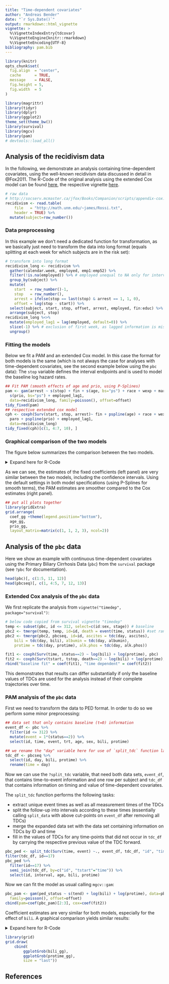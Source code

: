 ```yaml
---
title: "Time-dependent covariates"
author: "Andreas Bender"
date: "`r Sys.Date()`"
output: rmarkdown::html_vignette
vignette: >
  %\VignetteIndexEntry{tdcovar}
  %\VignetteEngine{knitr::rmarkdown}
  %\VignetteEncoding{UTF-8}
bibliography: pam.bib
---
```


```r
library(knitr)
opts_chunk$set(
  fig.align  = "center",
  cache      = TRUE,
  message    = FALSE,
  fig.height = 5,
  fig.width  = 5
)
```

```r
library(magrittr)
library(tidyr)
library(dplyr)
library(ggplot2)
theme_set(theme_bw())
library(survival)
library(mgcv)
library(pam)
# devtools::load_all()
```

## Analysis of the recidivism data 

In the following, we demonstrate an analysis containing time-dependent covariates, 
using the well-known recidivism data discussed in detail in @Fox2011. 
The R-Code of the original analysis using the extended Cox model can be found 
[here](http://socserv.mcmaster.ca/jfox/Books/Companion/scripts/appendix-cox.R), 
the respective vignette [here](https://socserv.socsci.mcmaster.ca/jfox/Books/Companion-1E/appendix-cox-regression.pdf).

```r
# raw data
# http://socserv.mcmaster.ca/jfox/Books/Companion/scripts/appendix-cox.R
recidivism <- read.table(
    file   = "http://math.unm.edu/~james/Rossi.txt",
    header = TRUE) %>%
  mutate(subject=row_number())
```


### Data preprocessing 

In this example we don't need a dedicated function for transformation, 
as we basically just need to transform the data into long format (equals 
splitting at each week for which subjects are in the risk set):

```r
# transform into long format
recidivism_long <- recidivism %>%
  gather(calendar.week, employed, emp1:emp52) %>%
  filter(!is.na(employed)) %>% # employed unequal to NA only for intervals under risk
  group_by(subject) %>%
  mutate(
    start  = row_number()-1,
    stop   = row_number(),
    arrest = ifelse(stop == last(stop) & arrest == 1, 1, 0),
    offset = log(stop - start)) %>%
  select(subject, start, stop, offset, arrest, employed, fin:educ) %>%
  arrange(subject, stop)
recidivism_long %<>% 
  mutate(employed_lag1 = lag(employed, default=0)) %>% 
  slice(-1) %>% # exclusion of first week, as lagged information is missing
  ungroup()
```


### Fitting the models 

Below we fit a PAM and an extended Cox model. In this case the format for 
both models is the same (which is not always the case for analyses with 
time-dependent covariates, see the second example below using the `pbc` data):
The `stop` variable defines the interval endpoints and is used to model
the baseline log hazard rates.

```r
## Fit PAM (smooth effects of age and prio, using P-Splines)
pam <- gam(arrest ~ s(stop) + fin + s(age, bs="ps") + race + wexp + mar + paro + 
  s(prio, bs="ps") + employed_lag1,
  data=recidivism_long, family=poisson(), offset=offset)
tidy_fixed(pam)
## respective extended cox model 
cph <- coxph(Surv(start, stop, arrest)~ fin + pspline(age) + race + wexp + mar + 
  paro + pspline(prio) + employed_lag1,
  data=recidivism_long)
tidy_fixed(cph)[c(1, 4:7, 10), ]
```

### Graphical comparison of the two models 
The figure below summarizes the comparison between the two models.

<details> 
	<summary>Expand here for R-Code</summary>

```r
all_eff <- purrr::map_df(
  list(
    tidy_fixed(pam), 
   	tidy_fixed(cph)[-c(2:3, 8:9), ]), 
  bind_rows, .id="Model") %>% 
  mutate(Model = factor(Model, levels=2:1, labels=c("Cox-PH", "PAM")))

## plot of fixed coefficients
coef_gg <- ggplot(all_eff, aes(x=variable, y=coef, ymin=lower, ymax=upper)) + 
  geom_hline(yintercept = 0, lty=3) +
  geom_pointrange(aes(col=factor(Model)), position=position_dodge(width=0.5)) + 
  coord_flip() + 
  scale_colour_manual(name="Method", values=c(Set1[1], 1)) + 
  ylab(expression(hat(beta)%+-% 1.96 %.% SE)) + 
  xlab("")

## to visualize smooth effect of age, create data set where all covariates are 
## fixed to mean values except for age, which varies between min and max 
## (length.out=100)
age_df <- recidivism_long %>% make_newdata(expand="age", length.out=100)

## add information on contribution of age to linear predictor (partial effect of age)
age_df %<>% add_term(pam, term="age") %>% 
  mutate(cphfit = predict(object=cph, ., type="terms")[,"pspline(age)"])

## prep plot object for smooth effects 
smooth_gg <- ggplot(age_df, aes(y=fit)) + 
	geom_line(aes(col="PAM")) + 
	geom_ribbon(aes(ymin=low, ymax=high), alpha=0.3) + 
	geom_line(aes(y=cphfit, col="Cox-PH")) + 
	scale_colour_manual(name="Method", values=c(Set1[1],1)) + 
  ylab(expression(hat(f)(x))) + theme(legend.position="none")

## plot of the age effect 
age_gg <- smooth_gg + aes(x=age)


## same as "age"" for "prio" variable 
pinf_df <- recidivism_long %>% make_newdata(expand="prio", length.out=100)
pinf_df %<>% add_term(pam, term="prio") %>% 
  mutate(cphfit = predict(object=cph, ., type="terms")[,7])

## plot of the prio effect 
prio_gg <- smooth_gg %+% pinf_df + aes(x=prio)
```

</details>

As we can see, the estimates of the fixed coefficients (left panel) are 
very similar between the two models, including the confidence intervals. 
Using the default settings in both model specifications (using P-Splines 
for smooth terms), the PAM estimates are smoother compared to the Cox 
estimates (right panel). 

```r
## put all plots together 
library(gridExtra)
grid.arrange(
  coef_gg +theme(legend.position="bottom"), 
  age_gg, 
  prio_gg, 
  layout_matrix=matrix(c(1, 1, 2, 3), ncol=2))
```


## Analysis of the `pbc` data

Here we show an example with continuous time-dependent covariates using the 
Primary Biliary Cirrhosis Data (`pbc`) from the `survival` package (see 
`?pbc` for documentation).

```r
head(pbc)[, c(1:5, 11, 12)]
head(pbcseq)[, c(1, 4:5, 7, 12, 13)]
```

### Extended Cox analysis of the `pbc` data
We first replicate the analysis from `vignette("timedep", package="survival")`:

```r
# below code copied from survival vignette "timedep"
temp <- subset(pbc, id <= 312, select=c(id:sex, stage)) # baseline
pbc2 <- tmerge(temp, temp, id=id, death = event(time, status)) #set range
pbc2 <- tmerge(pbc2, pbcseq, id=id, ascites = tdc(day, ascites), 
    bili = tdc(day, bili), albumin = tdc(day, albumin), 
    protime = tdc(day, protime), alk.phos = tdc(day, alk.phos))

fit1 <- coxph(Surv(time, status==2) ~ log(bili) + log(protime), pbc)
fit2 <- coxph(Surv(tstart, tstop, death==2) ~ log(bili) + log(protime), pbc2)
rbind("baseline fit" = coef(fit1), "time dependent" = coef(fit2))
```

This demonstrates that results can differ substantially if only the 
baseline values of TDCs are used for the analysis instead of their complete trajectories over time. 


### PAM analysis of the `pbc` data

First we need to transform the data to PED format. In order to do so we 
perform some minor preprocessing: 

```r
## data set that only contains baseline (t=0) information
event_df <- pbc %>% 
  filter(id <= 312) %>% 
  mutate(event = 1*(status==2)) %>% 
  select(id, time, event, trt, age, sex, bili, protime)

## we rename the "day" variable here for use of `split_tdc` function later
tdc_df <- pbcseq %>% 
  select(id, day, bili, protime) %>% 
  rename(time = day)
```

Now we can use the `?split_tdc` variable, that need both data sets, 
`event_df`, that contains time-to-event information and one row per subject and 
`tdc_df` that contains information on timing and value of time-dependent 
covariates. 

The `split_tdc` function performs the following tasks: 

  - extract unique event times as well as all measurement times of the TDCs
  - split the follow-up into intervals according to these times (essentially calling 
  `split_data` with above cut-points on `event_df` after removing all TDCs)
  - merge the expanded data set with the data set containing information 
  on TDCs by ID and time
  - fill in the values of TDCs for any time-points that did not occur in `tdc_df` by 
  carrying the respective previous value of the TDC forward. 

```r
pbc_ped <- split_tdc(Surv(time, event) ~., event_df, tdc_df, "id", "time", "status")
filter(tdc_df, id==17)
pbc_ped %>% 
  filter(id==17) %>% 
  semi_join(tdc_df, by=c("id", "tstart"="time")) %>% 
  select(id, interval, age, bili, protime)
```


Now we can fit the model as usual calling `mgcv::gam`: 

```r
pbc_pam <- gam(ped_status ~ s(tend) + log(bili) + log(protime), data=pbc_ped, 
  family=poisson(), offset=offset)
cbind(pam=coef(pbc_pam)[2:3], cox=coef(fit2))
```

Coefficient estimates are very similar for both models, especially for the 
effect of `bili`. A graphical comparison yields similar results: 

<details>
  <summary>Expand here for R-Code</summary>
  
```r
## Effect of bilirubin
## note that we use relative = TRUE in the call to add_term, which calculates 
## the relative risk change (x - \bar{x})'\beta for comparison with predict.coxph
## (see also Details section in ?predict.coxph)
bili_df <- pbc_ped %>% ungroup() %>% 
  make_newdata(expand="bili", length.out=100) %>%
  add_term(pbc_pam, term="bili", relative=TRUE) %>% 
  mutate(cox = predict(fit2, ., type="term")[, "log(bili)"])

bili_gg <- ggplot(bili_df, aes(x=bili, y=fit)) + 
    geom_line(aes(col="PAM")) + 
    geom_ribbon(aes(ymin=low, ymax=high), alpha=0.2) + 
    geom_line(aes(y=cox, col="Cox")) +
    scale_colour_manual(name="Method", values=c(Set1[1],1)) 

## Effect of protime
protime_df <- pbc_ped %>% ungroup() %>% 
  make_newdata(expand="protime", length.out=100) %>% 
  add_term(pbc_pam, term="protime", relative=TRUE) %>% 
  mutate(cox = predict(fit2, ., type="term")[, "log(protime)"])

protime_gg <- ggplot(protime_df, aes(x=protime, y=fit)) + 
    geom_line(aes(col="PAM")) + 
    geom_ribbon(aes(ymin=low, ymax=high), alpha=0.2) + 
    geom_line(aes(y=cox, col="Cox")) + 
    scale_colour_manual(name="Method", values=c(Set1[1],1))

## combine figures
library(grid)
grid.draw(
    cbind(
        ggplotGrob(bili_gg),
        ggplotGrob(protime_gg),
        size = "last"))
```
</details>

```r
library(grid)
grid.draw(
    cbind(
        ggplotGrob(bili_gg),
        ggplotGrob(protime_gg),
        size = "last"))
```


## References
